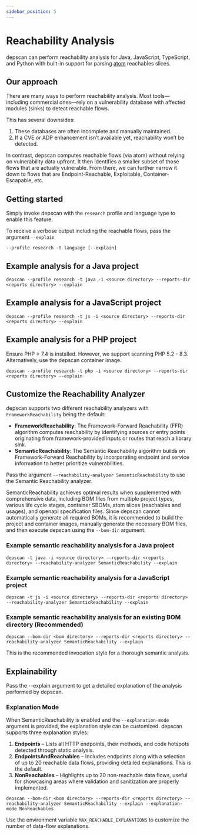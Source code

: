 ```yaml
---
sidebar_position: 5
---
```


# Reachability Analysis

depscan can perform reachability analysis for Java, JavaScript, TypeScript, and Python with built-in support for parsing [atom](https://github.com/AppThreat/atom) reachables slices.

## Our approach

There are many ways to perform reachability analysis. Most tools—including commercial ones—rely on a vulnerability database with affected modules (sinks) to detect reachable flows.

This has several downsides:

1. These databases are often incomplete and manually maintained.
2. If a CVE or ADP enhancement isn’t available yet, reachability won’t be detected.

In contrast, depscan computes reachable flows (via atom) without relying on vulnerability data upfront. It then identifies a smaller subset of those flows that are actually vulnerable. From there, we can further narrow it down to flows that are Endpoint-Reachable, Exploitable, Container-Escapable, etc.

## Getting started

Simply invoke depscan with the `research` profile and language type to enable this feature.

To receive a verbose output including the reachable flows, pass the argument `--explain`

```shell
--profile research -t language [--explain]
```

## Example analysis for a Java project

```shell
depscan --profile research -t java -i <source directory> --reports-dir <reports directory> --explain
```

## Example analysis for a JavaScript project

```shell
depscan --profile research -t js -i <source directory> --reports-dir <reports directory> --explain
```

## Example analysis for a PHP project

Ensure PHP > 7.4 is installed. However, we support scanning PHP 5.2 - 8.3. Alternatively, use the depscan container image.

```shell
depscan --profile research -t php -i <source directory> --reports-dir <reports directory> --explain
```

## Customize the Reachability Analyzer

depscan supports two different reachability analyzers with `FrameworkReachability` being the default:

- **FrameworkReachability**: The Framework-Forward Reachability (FFR) algorithm computes reachability by identifying sources or entry points originating from framework-provided inputs or routes that reach a library sink.
- **SemanticReachability**: The Semantic Reachability algorithm builds on Framework-Forward Reachability by incorporating endpoint and service information to better prioritize vulnerabilities.

Pass the argument `--reachability-analyzer SemanticReachability` to use the Semantic Reachability analyzer.

SemanticReachability achieves optimal results when supplemented with comprehensive data, including BOM files from multiple project types, various life cycle stages, container SBOMs, atom slices (reachables and usages), and openapi specification files. Since depscan cannot automatically generate all required BOMs, it is recommended to build the project and container images, manually generate the necessary BOM files, and then execute depscan using the `--bom-dir` argument.

### Example semantic reachability analysis for a Java project

```shell
depscan -t java -i <source directory> --reports-dir <reports directory> --reachability-analyzer SemanticReachability --explain
```

### Example semantic reachability analysis for a JavaScript project

```shell
depscan -t js -i <source directory> --reports-dir <reports directory> --reachability-analyzer SemanticReachability --explain
```

### Example semantic reachability analysis for an existing BOM directory (Recommended)

```shell
depscan --bom-dir <bom directory> --reports-dir <reports directory> --reachability-analyzer SemanticReachability --explain
```

This is the recommended invocation style for a thorough semantic analysis.

## Explainability

Pass the --explain argument to get a detailed explanation of the analysis performed by depscan.

### Explanation Mode

When SemanticReachability is enabled and the `--explanation-mode` argument is provided, the explanation style can be customized. depscan supports three explanation styles:

1.	**Endpoints** – Lists all HTTP endpoints, their methods, and code hotspots detected through static analysis.
2.	**EndpointsAndReachables** – Includes endpoints along with a selection of up to 20 reachable data flows, providing detailed explanations. This is the default.
3.	**NonReachables** – Highlights up to 20 non-reachable data flows, useful for showcasing areas where validation and sanitization are properly implemented.

```shell
depscan --bom-dir <bom directory> --reports-dir <reports directory> --reachability-analyzer SemanticReachability --explain --explanation-mode NonReachables
```

Use the environment variable `MAX_REACHABLE_EXPLANATIONS` to customize the number of data-flow explanations.
